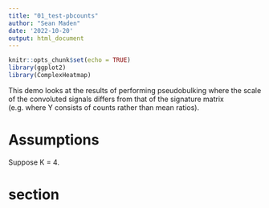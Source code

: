 ```yaml
---
title: "01_test-pbcounts"
author: "Sean Maden"
date: '2022-10-20'
output: html_document
---
```


```r
knitr::opts_chunk$set(echo = TRUE)
library(ggplot2)
library(ComplexHeatmap)
```

This demo looks at the results of performing pseudobulking where the scale of the 
convoluted signals differs from that of the signature matrix (e.g. where Y consists 
of counts rather than mean ratios).

# Assumptions

Suppose K = 4.

# section

```r
```



























